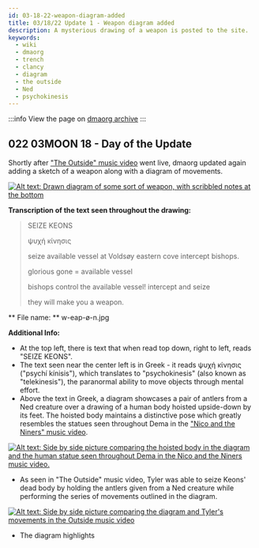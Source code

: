 ```yaml
---
id: 03-18-22-weapon-diagram-added
title: 03/18/22 Update 1 - Weapon diagram added 
description: A mysterious drawing of a weapon is posted to the site.
keywords:
  - wiki
  - dmaorg
  - trench
  - clancy
  - diagram
  - the outside 
  - Ned
  - psychokinesis
---
```


:::info
View the page on [dmaorg archive](https://www.dmaorg.site/031822-1/found/15398642_14/clancy.html)
:::

## 022 03MOON 18  - Day of the Update

Shortly after ["The Outside" music video](https://www.youtube.com/watch?v=eNcvblM8-_o) went live, dmaorg updated again adding a sketch of a weapon along with a diagram of movements. 

[![Alt text: Drawn diagram of some sort of weapon, with scribbled notes at the bottom](./assets/w-eap-ø-n.jpg)](./assets/w-eap-ø-n.jpg)


**Transcription of the text seen throughout the drawing:**
> SEIZE KEONS
>
> ψυχή κίνησις
> 
> seize available vessel
> at Voldsøy eastern cove
> intercept bishops.
> 
> glorious gone = available vessel
> 
> bishops control the available vessel!
> intercept and seize
>
> they will make you a weapon.

** File name: ** w-eap-ø-n.jpg

**Additional Info:**

- At the top left, there is text that when read top down, right to left, reads "SEIZE KEONS".
- The text seen near the center left is in Greek - it reads ψυχή κίνησις ("psychí kínisis"), which translates to "psychokinesis" (also known as "telekinesis"), the paranormal ability to move objects through mental effort.
- Above the text in Greek, a diagram showcases a pair of antlers from a Ned creature over a drawing of a human body hoisted upside-down by its feet. The hoisted body maintains a distinctive pose which greatly resembles the statues seen throughout Dema in the ["Nico and the Niners" music video](https://www.youtube.com/watch?v=hMAPyGoqQVw).

[![Alt text: Side by side picture comparing the hoisted body in the diagram and the human statue seen throughout Dema in the Nico and the Niners music video.](./assets/dema-statue.png)](./assets/dema-statue.png)

- As seen in "The Outside" music video, Tyler was able to seize Keons' dead body by holding the antlers given from a Ned creature while performing the series of movements outlined in the diagram.

[![Alt text: Side by side picture comparing the diagram and Tyler's movements in the Outside music video](./assets/psychokinesis.png)](./assets/psychokinesis.png)

- The diagram highlights 
